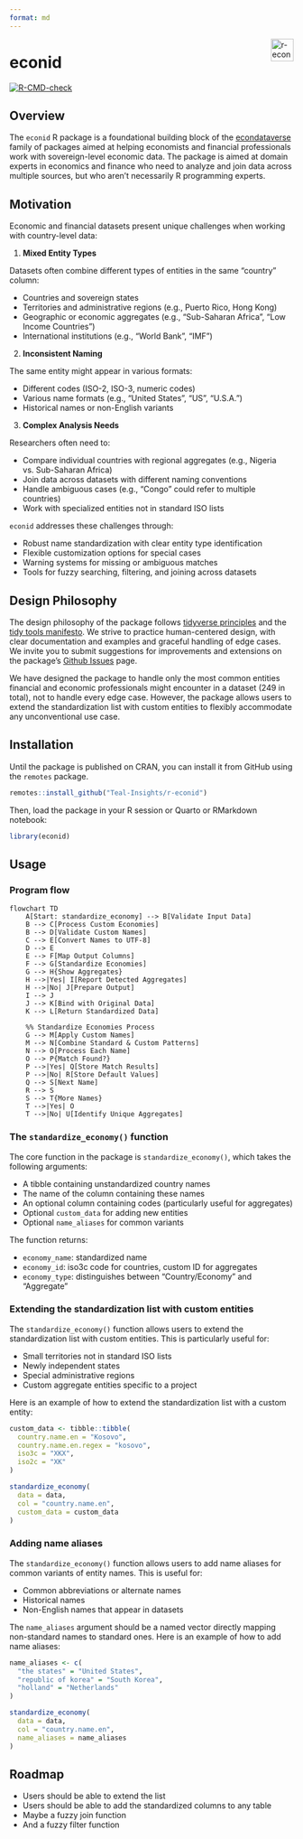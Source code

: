 ```yaml
---
format: md
---
```


<a href="https://teal-insights.github.io/r-econid"><img src="man/figures/logo.png" align="right" height="40" alt="r-econid website" /></a>

# econid
<!-- badges: start -->
[![R-CMD-check](https://github.com/Teal-Insights/r-econid/actions/workflows/R-CMD-check.yaml/badge.svg)](https://github.com/Teal-Insights/r-econid/actions/workflows/R-CMD-check.yaml)
<!-- badges: end -->

## Overview

The `econid` R package is a foundational building block of the [econdataverse](https://econdataverse.org) family of packages aimed at helping economists and financial professionals work with sovereign-level economic data. The package is aimed at domain experts in economics and finance who need to analyze and join data across multiple sources, but who aren't necessarily R programming experts.

## Motivation

Economic and financial datasets present unique challenges when working with country-level data:

1. **Mixed Entity Types**

Datasets often combine different types of entities in the same "country" column:

   - Countries and sovereign states
   - Territories and administrative regions (e.g., Puerto Rico, Hong Kong)
   - Geographic or economic aggregates (e.g., "Sub-Saharan Africa", "Low Income Countries")
   - International institutions (e.g., "World Bank", "IMF")

2. **Inconsistent Naming**

The same entity might appear in various formats:

   - Different codes (ISO-2, ISO-3, numeric codes)
   - Various name formats (e.g., "United States", "US", "U.S.A.")
   - Historical names or non-English variants

3. **Complex Analysis Needs**

Researchers often need to:

   - Compare individual countries with regional aggregates (e.g., Nigeria vs. Sub-Saharan Africa)
   - Join data across datasets with different naming conventions
   - Handle ambiguous cases (e.g., "Congo" could refer to multiple countries)
   - Work with specialized entities not in standard ISO lists

`econid` addresses these challenges through:

- Robust name standardization with clear entity type identification
- Flexible customization options for special cases
- Warning systems for missing or ambiguous matches
- Tools for fuzzy searching, filtering, and joining across datasets

## Design Philosophy

The design philosophy of the package follows [tidyverse principles](https://www.tidyverse.org/principles/) and the [tidy tools manifesto](https://www.tidyverse.org/manifesto/). We strive to practice human-centered design, with clear documentation and examples and graceful handling of edge cases. We invite you to submit suggestions for improvements and extensions on the package's [Github Issues](https://github.com/Teal-Insights/r-econid/issues) page.

We have designed the package to handle only the most common entities financial and economic professionals might encounter in a dataset (249 in total), not to handle every edge case. However, the package allows users to extend the standardization list with custom entities to flexibly accommodate any unconventional use case.

## Installation

Until the package is published on CRAN, you can install it from GitHub using the `remotes` package.

```r
remotes::install_github("Teal-Insights/r-econid")
```

Then, load the package in your R session or Quarto or RMarkdown notebook:

```r
library(econid)
```

## Usage

### Program flow

```mermaid
flowchart TD
    A[Start: standardize_economy] --> B[Validate Input Data]
    B --> C[Process Custom Economies]
    B --> D[Validate Custom Names]
    C --> E[Convert Names to UTF-8]
    D --> E
    E --> F[Map Output Columns]
    F --> G[Standardize Economies]
    G --> H{Show Aggregates}
    H -->|Yes| I[Report Detected Aggregates]
    H -->|No| J[Prepare Output]
    I --> J
    J --> K[Bind with Original Data]
    K --> L[Return Standardized Data]

    %% Standardize Economies Process
    G --> M[Apply Custom Names]
    M --> N[Combine Standard & Custom Patterns]
    N --> O[Process Each Name]
    O --> P{Match Found?}
    P -->|Yes| Q[Store Match Results]
    P -->|No| R[Store Default Values]
    Q --> S[Next Name]
    R --> S
    S --> T{More Names}
    T -->|Yes| O
    T -->|No| U[Identify Unique Aggregates]
```

### The `standardize_economy()` function

The core function in the package is `standardize_economy()`, which takes the following arguments:

- A tibble containing unstandardized country names
- The name of the column containing these names
- An optional column containing codes (particularly useful for aggregates)
- Optional `custom_data` for adding new entities
- Optional `name_aliases` for common variants

The function returns:

- `economy_name`: standardized name
- `economy_id`: iso3c code for countries, custom ID for aggregates
- `economy_type`: distinguishes between "Country/Economy" and "Aggregate"

### Extending the standardization list with custom entities

The `standardize_economy()` function allows users to extend the standardization list with custom entities. This is particularly useful for:

- Small territories not in standard ISO lists
- Newly independent states
- Special administrative regions
- Custom aggregate entities specific to a project

Here is an example of how to extend the standardization list with a custom entity:

```r
custom_data <- tibble::tibble(
  country.name.en = "Kosovo",
  country.name.en.regex = "kosovo",
  iso3c = "XKX",
  iso2c = "XK"
)

standardize_economy(
  data = data,
  col = "country.name.en",
  custom_data = custom_data
)
```

### Adding name aliases

The `standardize_economy()` function allows users to add name aliases for common variants of entity names. This is useful for:

- Common abbreviations or alternate names
- Historical names
- Non-English names that appear in datasets

The `name_aliases` argument should be a named vector directly mapping non-standard names to standard ones. Here is an example of how to add name aliases:

```r
name_aliases <- c(
  "the states" = "United States",
  "republic of korea" = "South Korea",
  "holland" = "Netherlands"
)

standardize_economy(
  data = data,
  col = "country.name.en",
  name_aliases = name_aliases
)
```

## Roadmap

- Users should be able to extend the list
- Users should be able to add the standardized columns to any table
- Maybe a fuzzy join function
- And a fuzzy filter function
